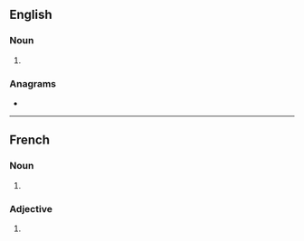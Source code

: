 ==English==

===Noun===
{{head|en|noun plural form}}

# {{plural of|passager|lang=en}}

===Anagrams===
* {{anagrams|en|a=aaegprsss|grass peas}}

----

==French==

===Noun===
{{head|fr|noun plural form|g=m}}

# {{masculine plural of|passager|lang=fr}}

===Adjective===
{{head|fr|adjective form}}

# {{masculine plural of|passager|lang=fr}}